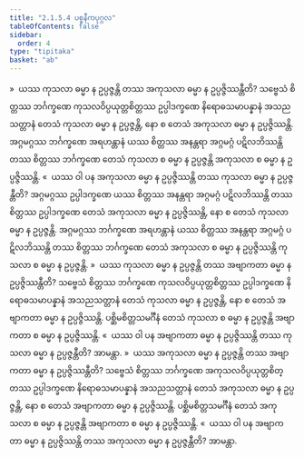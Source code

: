 ```yaml
---
title: "2.1.5.4 ပစ္စနီကပုဂ္ဂလ"
tableOfContents: false
sidebar:
  order: 4
type: "tipitaka"
basket: "ab"
---
```



<DynamicBreadcrumb />

<Division number="84">

<Paragraph number="380">
»  ယဿ ကုသလာ ဓမ္မာ န ဥပ္ပဇ္ဇန္တိ တဿ အကုသလာ ဓမ္မာ န ဥပ္ပဇ္ဇိဿန္တီတိ?
</Paragraph>

<Paragraph number="381">
သဗ္ဗေသံ စိတ္တဿ ဘင်္ဂက္ခဏေ ကုသလဝိပ္ပယုတ္တစိတ္တဿ ဥပ္ပါဒက္ခဏေ နိရောဓသမာပန္နာနံ အသညသတ္တာနံ တေသံ ကုသလာ ဓမ္မာ န ဥပ္ပဇ္ဇန္တိ, နော စ တေသံ အကုသလာ ဓမ္မာ န ဥပ္ပဇ္ဇိဿန္တိ. အဂ္ဂမဂ္ဂဿ ဘင်္ဂက္ခဏေ အရဟန္တာနံ ယဿ စိတ္တဿ အနန္တရာ အဂ္ဂမဂ္ဂံ ပဋိလဘိဿန္တိ တဿ စိတ္တဿ ဘင်္ဂက္ခဏေ တေသံ ကုသလာ စ ဓမ္မာ န ဥပ္ပဇ္ဇန္တိ အကုသလာ စ ဓမ္မာ န ဥပ္ပဇ္ဇိဿန္တိ.
</Paragraph>

<Paragraph number="382">
«  ယဿ ဝါ ပန အကုသလာ ဓမ္မာ န ဥပ္ပဇ္ဇိဿန္တိ တဿ ကုသလာ ဓမ္မာ န ဥပ္ပဇ္ဇန္တီတိ?
</Paragraph>

<Paragraph number="383">
အဂ္ဂမဂ္ဂဿ ဥပ္ပါဒက္ခဏေ ယဿ စိတ္တဿ အနန္တရာ အဂ္ဂမဂ္ဂံ ပဋိလဘိဿန္တိ တဿ စိတ္တဿ ဥပ္ပါဒက္ခဏေ တေသံ အကုသလာ ဓမ္မာ န ဥပ္ပဇ္ဇိဿန္တိ, နော စ တေသံ ကုသလာ ဓမ္မာ န ဥပ္ပဇ္ဇန္တိ. အဂ္ဂမဂ္ဂဿ ဘင်္ဂက္ခဏေ အရဟန္တာနံ ယဿ စိတ္တဿ အနန္တရာ အဂ္ဂမဂ္ဂံ ပဋိလဘိဿန္တိ တဿ စိတ္တဿ ဘင်္ဂက္ခဏေ တေသံ အကုသလာ စ ဓမ္မာ န ဥပ္ပဇ္ဇိဿန္တိ ကုသလာ စ ဓမ္မာ န ဥပ္ပဇ္ဇန္တိ.
</Paragraph>

<Paragraph number="384">
»  ယဿ ကုသလာ ဓမ္မာ န ဥပ္ပဇ္ဇန္တိ တဿ အဗျာကတာ ဓမ္မာ န ဥပ္ပဇ္ဇိဿန္တီတိ?
</Paragraph>

<Paragraph number="385">
သဗ္ဗေသံ စိတ္တဿ ဘင်္ဂက္ခဏေ ကုသလဝိပ္ပယုတ္တစိတ္တဿ ဥပ္ပါဒက္ခဏေ နိရောဓသမာပန္နာနံ အသညသတ္တာနံ တေသံ ကုသလာ ဓမ္မာ န ဥပ္ပဇ္ဇန္တိ, နော စ တေသံ အဗျာကတာ ဓမ္မာ န ဥပ္ပဇ္ဇိဿန္တိ. ပစ္ဆိမစိတ္တသမင်္ဂီနံ တေသံ ကုသလာ စ ဓမ္မာ န ဥပ္ပဇ္ဇန္တိ အဗျာကတာ စ ဓမ္မာ န ဥပ္ပဇ္ဇိဿန္တိ.
</Paragraph>

<Paragraph number="386">
«  ယဿ ဝါ ပန အဗျာကတာ ဓမ္မာ န ဥပ္ပဇ္ဇိဿန္တိ တဿ ကုသလာ ဓမ္မာ န ဥပ္ပဇ္ဇန္တီတိ? အာမန္တာ.
</Paragraph>

</Division>
<Division number="85">

<Paragraph number="387">
»  ယဿ အကုသလာ ဓမ္မာ န ဥပ္ပဇ္ဇန္တိ တဿ အဗျာကတာ ဓမ္မာ န ဥပ္ပဇ္ဇိဿန္တီတိ?
</Paragraph>

<Paragraph number="388">
သဗ္ဗေသံ စိတ္တဿ ဘင်္ဂက္ခဏေ အကုသလဝိပ္ပယုတ္တစိတ္တဿ ဥပ္ပါဒက္ခဏေ နိရောဓသမာပန္နာနံ အသညသတ္တာနံ တေသံ အကုသလာ ဓမ္မာ န ဥပ္ပဇ္ဇန္တိ, နော စ တေသံ အဗျာကတာ ဓမ္မာ န ဥပ္ပဇ္ဇိဿန္တိ. ပစ္ဆိမစိတ္တသမင်္ဂီနံ တေသံ အကုသလာ စ ဓမ္မာ န ဥပ္ပဇ္ဇန္တိ အဗျာကတာ စ ဓမ္မာ န ဥပ္ပဇ္ဇိဿန္တိ.
</Paragraph>

<Paragraph number="389">
«  ယဿ ဝါ ပန အဗျာကတာ ဓမ္မာ န ဥပ္ပဇ္ဇိဿန္တိ တဿ အကုသလာ ဓမ္မာ န ဥပ္ပဇ္ဇန္တီတိ? အာမန္တာ.
</Paragraph>
</Division>